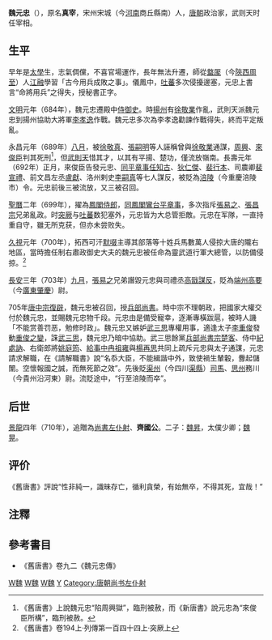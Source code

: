 {{refimprove|time=2013-09-23T13:44:50+00:00}}
'''魏元忠'''（{{bd|？||707年|catIdx=W}}），原名'''真宰'''，宋州宋城（今[[河南|河南]]商丘縣南）人，[[唐朝|唐朝]]政治家，武则天时任宰相。

==生平==
早年是[[太學|太學]]生，志氣倜儻，不喜官場運作，長年無法升遷，師從[[盩厔|盩厔]]（今[[陝西|陝西]][[周至|周至]]）人[[江融|江融]]學習「古今用兵成敗之事」。儀鳳中，[[吐蕃|吐蕃]]多次侵擾邊塞，元忠上書言“命將用兵”之得失，授秘書正字。

[[文明_(唐睿宗)|文明]]元年（684年），魏元忠遷殿中[[侍御史|侍御史]]。時[[揚州|揚州]]有[[徐敬業|徐敬業]]作亂，武則天派魏元忠到揚州協助大將軍[[李孝逸|李孝逸]]作戰。魏元忠多次為李孝逸勸諫作戰得失，終而平定叛亂。

永昌元年（689年）[[八月|八月]]，被[[徐敬真|徐敬真]]、[[張嗣明|張嗣明]]等人誣稱曾與[[徐敬業|徐敬業]]通謀，[[周興_(唐朝)|周興]]、[[來俊臣|來俊臣]]判其死刑<ref>《舊唐書》上說魏元忠“陷周興獄”，臨刑被赦，而《新唐書》說元忠為“來俊臣所構”，臨刑被赦。</ref>，但[[武則天|武則天]]惜其才，以其有平揚、楚功，僅流放嶺南。長壽元年（692年）正月，來俊臣告發元忠、[[同平章事|同平章事]][[任知古|任知古]]、[[狄仁傑|狄仁傑]]、[[裴行本|裴行本]]、司農卿[[裴宣禮|裴宣禮]]、前文昌左丞[[盧獻|盧獻]]、洛州剌史[[李嗣真|李嗣真]]等七人謀反，被貶為[[涪陵|涪陵]]（今重慶涪陵市）令。元忠前後三被流放，又三被召回。

[[聖曆|聖曆]]二年（699年），擢為[[鳳閣侍郎|鳳閣侍郎]]，[[同鳳閣鸞台平章事|同鳳閣鸞台平章事]]，多次指斥[[張易之|張易之]]、[[張昌宗|張昌宗]]兄弟亂政。时[[突厥|突厥]]与[[吐蕃|吐蕃]]数犯塞外，元忠皆为大总管拒敵。元忠在军隊，一直持重自守，雖无所克获，但亦未尝败失。

[[久視|久視]]元年（700年），拓西可汗[[默啜|默啜]]主導其部落等十姓兵馬數萬人侵掠大唐的隴右地區，當時擔任制右肅政御史大夫的魏元忠被任命為靈武道行軍大總管，以防備侵掠。<ref>《舊唐書》卷194上·列傳第一百四十四上·突厥上</ref>

[[長安_(年號)|長安]]三年（703年）[[九月|九月]]，[[張易之|張易之]]兄弟譖毀元忠與司禮丞[[高戩|高戩]][[謀反|謀反]]，貶為[[端州|端州]][[高要|高要]]（今[[廣東|廣東]][[肇慶|肇慶]]）尉。

705年[[唐中宗|唐中宗]][[復辟|復辟]]，魏元忠被召回，授[[兵部尚書|兵部尚書]]。時中宗不理朝政，把國家大權交付於魏元忠，並賜魏元忠物千段。元忠由是備受寵幸，逐漸專橫跋扈，被時人譏「不能赏善罚恶，勉修时政」。魏元忠又嫉妒[[武三思|武三思]]專權用事，適逢太子[[李重俊|李重俊]]發動[[重俊之變|重俊之變]]，誅[[武三思|武三思]]，魏元忠乃暗中協助。武三思餘黨[[兵部尚書|兵部尚書]][[宗楚客|宗楚客]]、侍中[[紀處訥|紀處訥]]、右衛郎將[[姚庭筠|姚庭筠]]、[[給事中|給事中]][[冉祖雍|冉祖雍]]與[[楊再思|楊再思]]共同上疏斥元忠與太子通謀，元忠請求解職，在《請解職書》說“名忝大臣，不能緝諧中外，致使禍生輦轂，釁起儲闈。空懷報國之誠，而無死節之效”。先後貶[[渠州|渠州]]（今四川[[渠縣|渠縣]]）[[司馬|司馬]]、[[思州|思州]]務川（今貴州沿河東）尉。流貶途中，“行至涪陵而卒”。

==后世==
[[景龍|景龍]]四年（710年），追贈為[[尚書左仆射|尚書左仆射]]、'''齊國公'''。二子：[[魏昇|魏昇]]，太僕少卿；[[魏晃|魏晃]]。

==评价==
《舊唐書》評說“性非純一，識昧存亡，循利貪榮，有始無卒，不得其死，宜哉！”

==注釋==
<references/>

==參考書目==
* 《舊唐書》卷九二《魏元忠傳》
{{start box}}
{{s-before|[[唐休璟|唐休璟]]}}
{{s-title|[[唐朝|唐朝]][[尚书右仆射|尚书右仆射]]|706年}}
{{s-after|[[杨再思|杨再思]]}}
{{s-before|[[豆卢钦望|豆卢钦望]]}}
{{s-title|[[唐朝|唐朝]][[尚书左仆射|尚书左仆射]]|706年—707年}}
{{s-after|[[韦巨源|韦巨源]]}}
{{end box}}
[[Category:唐朝宰相|W魏]]
[[Category:唐朝國公|W魏]]
[[Category:商丘人|W魏]]
[[Category:魏姓|Y]]
[[Category:唐朝尚书左仆射|Category:唐朝尚书左仆射]]
